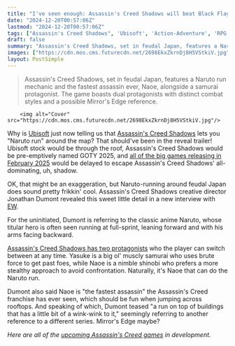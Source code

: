 ```yaml
---
title: "I've seen enough: Assassin's Creed Shadows will beat Black Flag as my favorite AC game as Ubisoft says it lets you 'Naruto run' as the 'fastest Assassin' it's ever made"
date: "2024-12-20T00:57:06Z"
lastmod: "2024-12-20T00:57:06Z"
tags: ["Assassin's Creed Shadows", 'Ubisoft', 'Action-Adventure', 'RPG', 'Feudal Japan', 'Naruto Run', 'Dual Protagonists']
draft: false
summary: "Assassin's Creed Shadows, set in feudal Japan, features a Naruto run mechanic and the fastest assassin ever, Naoe, alongside a samurai protagonist.  The game boasts dual protagonists with distinct combat styles and a possible Mirror's Edge reference."
images: ["https://cdn.mos.cms.futurecdn.net/2698EkxZkrnDj8H5VStkiV.jpg"]
layout: PostSimple
---
```

> Assassin's Creed Shadows, set in feudal Japan, features a Naruto run mechanic and the fastest assassin ever, Naoe, alongside a samurai protagonist.  The game boasts dual protagonists with distinct combat styles and a possible Mirror's Edge reference.


        <img alt="Cover" src="https://cdn.mos.cms.futurecdn.net/2698EkxZkrnDj8H5VStkiV.jpg"/>
        
Why is [Ubisoft](https://www.gamesradar.com/tag/ubisoft/) just now telling us that [Assassin's Creed Shadows](https://www.gamesradar.com/assassins-creed-codename-red-guide/) lets you "Naruto run" around the map? That should've been in the reveal trailer! Ubisoft stock would be through the roof, Assassin's Creed Shadows would be pre-emptively named GOTY 2025, and [all of the big games releasing in February 2025](https://www.gamesradar.com/games/rpg/games-keep-fighting-over-february-2025-kingdom-come-deliverance-2-is-now-launching-a-week-early-further-away-from-civilization-7-and-assassins-creed-shadows/) would be delayed to escape Assassin's Creed Shadows' all-dominating, uh, shadow.

OK, that might be an exaggeration, but Naruto-running around feudal Japan does sound pretty frikkin' cool. Assassin's Creed Shadows creative director Jonathan Dumont revealed this sweet little detail in a new interview with [EW](https://ew.com/assassins-creed-shadows-naoe-backstory-fastest-assassin-we-ever-made-exclusive-8762696?taid=6764529dec353e0001bd7aa7&utm_campaign=trueAnthem%3A+New+Content+%28Feed%29&utm_medium=trueAnthem&utm_source=twitter).

For the uninitiated, Dumont is referring to the classic anime Naruto, whose titular hero is often seen running at full-sprint, leaning forward and with his arms facing backward.

[Assassin's Creed Shadows has two protagonists](https://www.gamesradar.com/games/assassin-s-creed/assassins-creed-shadows-dual-protagonists-each-have-their-own-clear-advantages-in-stealth-and-combat-even-if-they-can-do-a-bit-of-both/) who the player can switch between at any time. Yasuke is a big ol' muscly samurai who uses brute force to get past foes, while Naoe is a nimble shinobi who prefers a more stealthy approach to avoid confrontation. Naturally, it's Naoe that can do the Naruto run.

Dumont also said Naoe is "the fastest assassin" the Assassin's Creed franchise has ever seen, which should be fun when jumping across rooftops. And speaking of which, Dumont teased "a run on top of buildings that has a little bit of a wink-wink to it," seemingly referring to another reference to a different series. Mirror's Edge maybe?

*Here are all of the *[<em>upcoming Assassin's Creed games</em>](https://www.gamesradar.com/upcoming-assassins-creed-games/)* in development.*
        